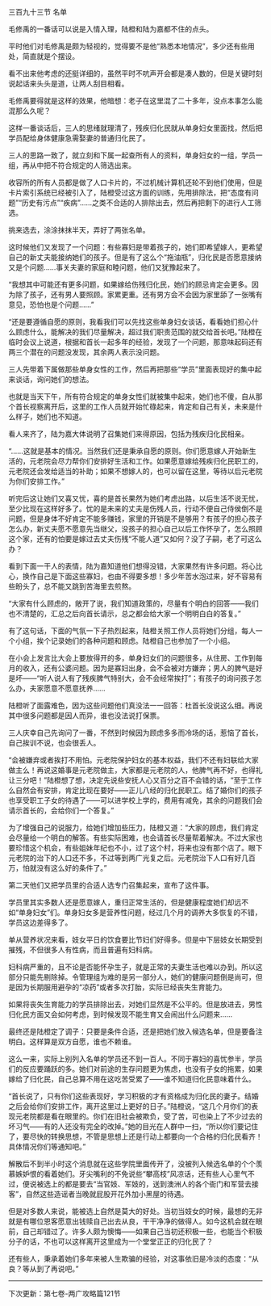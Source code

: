 

三百九十三节 名单

毛修禹的一番话可以说是入情入理，陆橙和陆为嘉都不住的点头。

平时他们对毛修禹是颇为轻视的，觉得要不是他“熟悉本地情况”，多少还有些用处，简直就是个摆设。

看不出来他考虑的还挺详细的，虽然平时不吭声开会都是凑人数的，但是关键时刻说起话来头头是道，让两人刮目相看。

毛修禹要得就是这样的效果，他暗想：老子在这里混了二十多年，没点本事怎么能混那么久呢？

这样一番谈话后，三人的思绪就理清了，残疾归化民就从单身妇女里面找，然后把学员配给身体健康急需娶妻的普通归化民了。

三人的思路一致了，就立刻和下属一起查所有人的资料，单身妇女的一组，学员一组，再从中把不符合规定的人筛选出来。

收容所的所有人员都是做了人口卡片的，不过机械计算机还轮不到他们使用，但是卡片索引系统已经被引入了，陆橙受过这方面的训练，先用排除法，把“态度有问题”“历史有污点”“疾病”……之类不合适的人排除出去，然后再把剩下的进行人工筛选。

挑来选去，涂涂抹抹半天，弄好了两张名单。

这时候他们又发现了一个问题：有些寡妇是带着孩子的，她们即希望嫁人，更希望自己的新丈夫能接纳她们的孩子。但是有了这么个“拖油瓶”，归化民是否愿意接纳又是个问题……事关夫妻的家庭和睦问题，他们又犹豫起来了。

“我想其中可能还有更多问题，如果嫁给伤残归化民，她们的顾忌肯定会更多。因为除了孩子，还有男人要照顾。家累更重。还有男方会不会因为家里舔了一张嘴有意见，恐怕也是个问题……”

“还是要遵循自愿的原则，我看我们可以先找这些单身妇女谈话，看看她们担心什么顾虑什么，能解决的我们尽量解决，超过我们职责范围的就交给首长吧。”陆橙在临时会议上说道，根据和首长一起多年的经验，发现了一个问题，那意味起码还有两三个潜在的问题没发现，其余两人表示没问题。

三人先带着下属做那些单身女性的工作，然后再把那些“学员”里面表现好的集中起来谈话，询问她们的想法。

也就是当天下午，所有符合规定的单身女性们就被集中起来，她们也不傻，自从那个首长视察离开后，这里的工作人员就开始忙碌起来，肯定和自己有关，未来是什么样子，她们也不知道。

看人来齐了，陆为嘉大体说明了召集她们来得原因，包括为残疾归化民相亲。

“……这就是基本的情况。当然我们还是秉承自愿的原则。你们愿意嫁人开始新生活的，元老院会尽力帮你们安排好生活和工作。如果愿意嫁给残疾归化民职工的，元老院还会发给适当的补助；如果不想嫁人的，也可以留在这里，等待以后元老院为你们安排工作。”

听完后这让她们又喜又忧，喜的是首长果然为她们考虑出路，以后生活不说无忧，至少比现在这样好多了。忧的是未来的丈夫是伤残人员，行动不便自己侍侯倒不是问题，但是身体不好肯定不能多赚钱，家里的开销是不是够用？有孩子的担心孩子怎么办，新丈夫愿不愿意先当继父，没孩子的担心自己以后工作怀孕了，怎么照顾这个家，还有的怕要是嫁过去丈夫伤残“不能人道”又如何？没了子嗣，老了可这么办？

看到下面一干人的表情，陆为嘉知道他们想得没错，大家果然有许多问题。将心比心，换作自己是下面这些寡妇，也由不得要多想！多少年苦水泡过来，好不容易有些盼头了，总不能又跳到苦海里去煎熬。

“大家有什么顾虑的，敞开了说，我们知道政策的，尽量有个明白的回答――我们也不清楚的，汇总之后向首长请示，总之都会给大家一个明明白白的答复。”

有了这句话，下面的气氛一下子热烈起来，陆橙关照工作人员将她们分组，每人一个小组，挨个记录她们的各种问题和顾虑。陆橙自己也参加了一个小组。

在小会上发言比大会上要放得开的多，单身妇女们的问题很多，从住房、工作到每月的收入，还有公婆问题。因为是寡妇出身，会不会被对方嫌弃；男人的脾气是好是坏――“听人说人有了残疾脾气特别大，会不会经常挨打”；有孩子的询问孩子怎么办，夫家愿意不愿意抚养……

陆橙听了面露难色，因为这些问题他们真没法一一回答：杜首长没说这么细。再说其中很多问题都是因人而异，谁也没法说打保票。

三人庆幸自己先询问了一番，不然到时候因为顾虑多多而冷场的话，惹恼了首长，自己挨训不说，也会很丢人。

“会被嫌弃或者挨打不用怕。元老院保护妇女的基本权益，我们不还有妇联给大家做主么！再说这婚事是元老院做主，大家都是元老院的人，他脾气再不好，也得礼让三分吧！”陆橙想了想，决定先说些安抚人心又百分之百不会错的话，“至于工作么自然会有安排，肯定比现在要好――正儿八经的归化民职工。结了婚你们的孩子也享受职工子女的待遇了――可以进学校上学的，费用有减免，其余的问题我们会请示首长的，会给你们一个答复。”

为了增强自己的说服力，给她们增加些压力，陆橙又道：“大家的顾虑，我们肯定会尽量给一个明白的解答。有些实际困难，也会请首长尽量帮着解决。不过大家也要珍惜这个机会，有些姐妹年纪也不小，过了这个村，将来也没有那个店了。眼下元老院的治下的人口还不多，不过等到两广光复之后。元老院治下人口有好几百万，怕就没有这么好的条件了。”

第二天他们又把学员里的合适人选专门召集起来，宣布了这件事。

学员里其实多数人还是愿意嫁人，重归正常生活的，但是健康程度她们却远不如“单身妇女”们。单身妇女多是营养性问题，经过几个月的调养大多恢复的不错，学员这边差得多了。

单从营养状况来看，妓女平日的饮食要比节妇们好得多。但是中下层妓女长期受到摧残，不但很多人有性病，而且普遍有妇科病。

妇科病严重的，且不论是否能怀孕生子，就是正常的夫妻生活也难以办到。所以这部分只能先剔除掉。令管理组为难的是另一部分人，她们的健康问题倒是尚可，但是因为长期服用避孕的“凉药”或者多次打胎，实际已经丧失生育能力。

如果将丧失生育能力的学员排除出去，对她们显然是不公平的。但是放进去，男性归化民方面又会如何考虑，到时候发现不能生育又会闹出什么问题来……

最终还是陆橙定了调子：只要是条件合适，还是把她们放入候选名单，但是要备注明白。这样算是双方自愿，谁也不赖谁。

这么一来，实际上别列入名单的学员还不到一百人。不同于寡妇的喜忧参半，学员们的反应要踊跃的多。她们对前途的生存问题更为焦虑，也没有子女的拖累，如果嫁给了归化民，自己总算不用在这吃苦受累了――谁不知道归化民意味着什么。

“首长说了，只有你们这些表现好，学习积极的才有资格成为归化民的妻子。结婚之后会给你们安排工作，离开这里过上更好的日子。”陆橙说，“这几个月你们的表现元老院都是看在眼里的。你们在旧社会被欺负，受了苦，可也染上了不少过去的坏习气――有的人还没有完全的改掉。”她的目光在人群中一扫，“所以你们要记住了，要尽快的转换思想，不管是思想上还是行动上都要向一个合格的归化民看齐！具体情况你们等通知吧。”

解散后不到半小时这个消息就在这些学院里面传开了，没被列入候选名单的个个羡慕嫉妒恨的看着她们。牙尖嘴利的不免说些“攀高枝”风凉话，还有些人心里气不过，便说被选上的都是要去“当官妓、军妓的，送到澳洲人的各个衙门和军营去接客”，自然这些造谣者当晚就屁股开花外加小黑屋的待遇。

但是对多数人来说，能被选上自然是莫大的好处。当初当妓女的时候，最想的无非就是有哪位恩客愿意出钱赎自己出去从良，干干净净的做得人。如今这机会就在眼前，自己却错过了。许多人颇为懊悔――如果自己当初还积极一些，也能当个积极分子的话，不也可以这样离开这里成为一个堂堂正正的归化民了？

还有些人，秉承着她们多年来被人生欺骗的经验，对这事依旧是冷淡的态度：“从良？等从到了再说吧。”

----------------------------------------------

下次更新：第七卷-两广攻略篇121节

